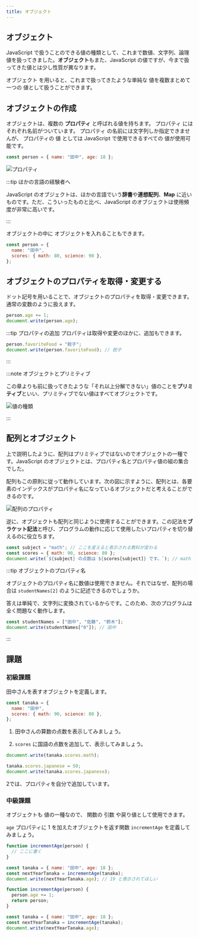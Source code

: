 ```yaml
---
title: オブジェクト
---
```


## <Term type="javascriptObject">オブジェクト</Term>

JavaScript で扱うことのできる<Term type="javascriptValue">値</Term>の種類として、これまで<Term type="javascriptNumber">数値</Term>、<Term type="javascriptString">文字列</Term>、<Term type="javascriptBoolean">論理値</Term>を扱ってきました。<Term type="javascriptObject">**オブジェクト**</Term>もまた、<Term type="javascript">JavaScript</Term> の<Term type="javascriptValue">値</Term>ですが、今まで扱ってきた<Term type="javascriptValue">値</Term>とは少し性質が異なります。

<Term type="javascriptObject">オブジェクト</Term>
を用いると、これまで扱ってきたような単純な
<Term type="javascriptValue">値</Term>を複数まとめて一つの
<Term type="javascriptValue">値</Term>として扱うことができます。

## <Term type="javascriptObject">オブジェクト</Term>の作成

<Term type="javascriptObject">オブジェクト</Term>は、複数の
<Term type="javascriptProperty">**プロパティ**</Term>
と呼ばれる<Term type="javascriptValue">値</Term>を持ちます。
<Term type="javascriptProperty">プロパティ</Term>
にはそれぞれ名前がついています。
<Term type="javascriptProperty">プロパティ</Term>
の名前には文字列しか指定できませんが、
<Term type="javascriptProperty">プロパティ</Term>の<Term type="javascriptValue">
  値
</Term>としては <Term type="javascript">JavaScript</Term> で使用できるすべての
<Term type="javascriptValue">値</Term>が使用可能です。

```javascript
const person = { name: "田中", age: 18 };
```

![プロパティ](properties.png)

:::tip ほかの言語の経験者へ

JavaScript の<Term type="javascriptObject">オブジェクト</Term>は、ほかの言語でいう**辞書**や**連想配列**、**Map** に近いものです。ただ、こういったものと比べ、JavaScript の<Term type="javascriptObject">オブジェクト</Term>は使用頻度が非常に高いです。

:::

<Term type="javascriptObject">オブジェクト</Term>の中に
<Term type="javascriptObject">オブジェクト</Term>を入れることもできます。

```javascript
const person = {
  name: "田中",
  scores: { math: 80, science: 90 },
};
```

## <Term type="javascriptObject">オブジェクト</Term>の<Term type="javascriptProperty">プロパティ</Term>を取得・変更する

ドット記号を用いることで、<Term type="javascriptObject">オブジェクト</Term>の<Term type="javascriptProperty">プロパティ</Term>を取得・変更できます。通常の<Term type="javascriptVariable">変数</Term>のように扱えます。

```javascript
person.age += 1;
document.write(person.age);
```

:::tip プロパティの追加
プロパティは取得や変更のほかに、追加もできます。

```javascript
person.favoriteFood = "餃子";
document.write(person.favoriteFood); // 餃子
```

:::

:::note <Term type="javascriptObject">オブジェクト</Term>とプリミティブ

この章よりも前に扱ってきたような「それ以上分解できない」<Term type="javascriptValue">値</Term>のことを<Term type="javascriptPrimitive">**プリミティブ**</Term>といい、<Term type="javascriptPrimitive">プリミティブ</Term>でない値はすべて<Term type="javascriptObject">オブジェクト</Term>です。

![値の種類](./value-types-with-object.drawio.svg)

:::

## 配列とオブジェクト

上で説明したように、配列はプリミティブではないのでオブジェクトの一種です。JavaScript のオブジェクトとは、プロパティ名とプロパティ値の組の集合でした。

配列もこの原則に従って動作しています。次の図に示すように、配列とは、各要素のインデックスがプロパティ名になっているオブジェクトだと考えることができるのです。

![配列のプロパティ](./array-properties.png)

逆に、オブジェクトも配列と同じように使用することができます。この記法を**ブラケット記法**と呼び、プログラムの動作に応じて使用したいプロパティを切り替えるのに役立ちます。

```javascript
const subject = "math"; // ここを変えると表示される教科が変わる
const scores = { math: 90, science: 80 };
document.write(`${subject} の点数は ${scores[subject]} です。`); // math の点数は 90 です。
```

:::tip オブジェクトのプロパティ名

オブジェクトのプロパティ名に数値は使用できません。それではなぜ、配列の場合は `studentNames[2]` のように記述できるのでしょうか。

答えは単純で、文字列に変換されているからです。このため、次のプログラムは全く問題なく動作します。

```javascript
const studentNames = ["田中", "佐藤", "鈴木"];
document.write(studentNames["0"]); // 田中
```

:::

## 課題

### 初級課題

田中さんを表すオブジェクトを定義します。

```javascript
const tanaka = {
  name: "田中",
  scores: { math: 90, science: 80 },
};
```

1. 田中さんの算数の点数を表示してみましょう。

2. `scores` に国語の点数を追加して、表示してみましょう。

<Answer title="成績表示">

```javascript title="1の解答"
document.write(tanaka.scores.math);
```

<ViewSource url={import.meta.url} path="_samples/view-math-score" />

```javascript title="2の解答"
tanaka.scores.japanese = 50;
document.write(tanaka.scores.japanese);
```

<ViewSource url={import.meta.url} path="_samples/add-and-view-Japanese-score" />

2では、プロパティを自分で追加しています。

</Answer>

### 中級課題

<Term type="javascriptObject">オブジェクト</Term>も
<Term type="javascriptValue">値</Term>の一種なので、
<Term type="javascriptFunction">関数</Term>の<Term type="javascriptParameter">
  引数
</Term>や<Term type="javascriptReturnValue">戻り値</Term>として使用できます。

`age` <Term type="javascriptProperty">プロパティ</Term>に 1 を加えた<Term type="javascriptObject">オブジェクト</Term>を返す関数 `incrementAge` を定義してみましょう。

```javascript
function incrementAge(person) {
  // ここに書く
}

const tanaka = { name: "田中", age: 18 };
const nextYearTanaka = incrementAge(tanaka);
document.write(nextYearTanaka.age); // 19 と表示されてほしい
```

<Answer title="年齢を増やす">

```javascript
function incrementAge(person) {
  person.age += 1;
  return person;
}

const tanaka = { name: "田中", age: 18 };
const nextYearTanaka = incrementAge(tanaka);
document.write(nextYearTanaka.age);
```

<ViewSource url={import.meta.url} path="_samples/incrementAge" />

</Answer>
